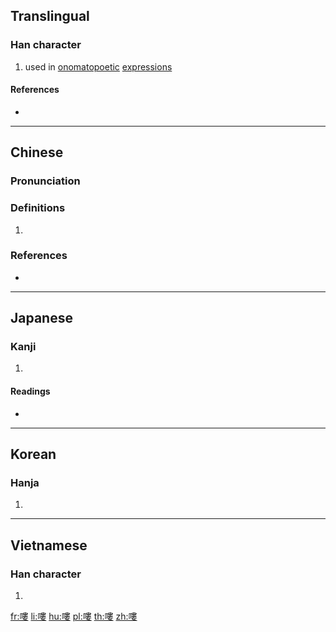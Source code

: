 {{also|喽}}
==Translingual==

===Han character===
{{Han char|rn=30|rad=口|as=11|sn=14|four=65044|canj=RLLV|ids=⿰口婁}}

# used in [[onomatopoetic]] [[expression]]s

====References====
* {{Han ref|kx=0205.140|dkj=04183|dj=0428.080|hdz=10676.060|uh=560D|ud=22029|bh=B9C6|bd=47558}}

----

==Chinese==
{{zh-forms|s=喽}}

===Pronunciation===
{{zh-pron
|m=lóu,lou
|c=lau1,lau4
|h=pfs=
|md=
|mn=lo͘
|w=
|mc=y
|oc=y
|cat=
}}

===Definitions===
{{zh-hanzi}}

# {{rfdef|zh}}

===References===
* {{R:twedu|A00669}}

----

==Japanese==

===Kanji===
{{ja-kanji|grade=|rs=口11}}

# {{defn|lang=ja|sort=口11}}

====Readings====
* {{ja-readings|on=[[ろう]] (rō), [[る]] (ru)|kun=[[うるさいさあま]] (urusaisaama), [[みだれる]] (midareru)}}

----

==Korean==

===Hanja===
{{ko-hanja|hangeul=루|rv=ru|mr=ru}}

# {{defn|lang=ko|sort=口11}}

----

==Vietnamese==

===Han character===
{{vi-hantu|[[lâu]], [[làu]]|rs=口11}}

# {{defn|lang=vi}}

[[fr:嘍]]
[[li:嘍]]
[[hu:嘍]]
[[pl:嘍]]
[[th:嘍]]
[[zh:嘍]]